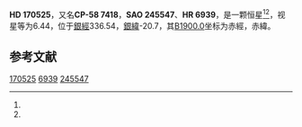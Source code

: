 {{Starbox begin
| name = HD 170525
}}
{{Starbox observe
| epoch = [[J2000.0|J2000.0]]
| constell = {{星座名待查}}<ref name=SIMBAD>{{cite web
 | url=http://simbad.u-strasbg.fr/simbad/sim-id?Ident=HR+6939
 | title =Pulsating variable Star
 | publisher=Centre de Données astronomiques de Strasbourg
 | work=SIMBAD
 | accessdate=2012-07-13}}</ref><ref name=DATA>{{cite web
 | url=http://vizier.u-strasbg.fr/viz-bin/VizieR-5?-out.add=.&-source=5050&-corr=PK=HR&-out.max=9999&HR=6939
 | title=VizieR Detailed Page
 | accessdate=2012-07-13
 | archive-date=2016-03-05
 | archive-url=https://web.archive.org/web/20160305225736/http://vizier.u-strasbg.fr/viz-bin/VizieR-5?-out.add=.&-source=5050&-corr=PK=HR&-out.max=9999&HR=6939
 | dead-url=no
 }}</ref>
| 星官 = 
| ra = {{RA|18|33|29.5}}<ref name=SIMBAD /><ref name=DATA />
| dec = {{DEC|-58|42|33}}<ref name=SIMBAD /><ref name=DATA />
| appmag_v = 6.44<ref name=SIMBAD /><ref name=DATA />
}}
{{Starbox character
| class = G5IV<ref name=SIMBAD /><ref name=DATA />
| b-v = 0.68<ref name=SIMBAD /><ref name=DATA />
| u-b = 0.18<ref name=SIMBAD /><ref name=DATA />
| r-i = <ref name=SIMBAD /><ref name=DATA />
| variable = 
}}
{{Starbox astrometry
| radial_v = 0.18
| prop_mo_ra = 33
| parallax = 
| p_error = 
}}
{{Starbox catalog
| names =CP-58 7418，[[SAO星表|SAO]] 245547，[[HD星表|HD]] 170525，[[HR星表|HR]] 6939}}
{{Starbox reference |Simbad=HR+6939}}
{{Starbox end}}

'''HD 170525'''，又名'''CP-58 7418'''，'''SAO 245547'''、'''HR 6939'''，是一颗恒星<ref name=SIMBAD /><ref name=DATA />，视星等为6.44，位于[[銀道座標系|銀經]]336.54，[[銀道座標系|銀緯]]-20.7，其[[B1900.0|B1900.0]]坐标为赤經{{RA|18|24|43.3}}，赤緯{{DEC|-58|-20.7|35}}。

== 参考文献 ==
{{reflist}}

{{star-stub}}

[[Category:HD和HDE天體|170525]]
[[Category:HR天體|6939]]
[[Category:SAO天體|245547]]